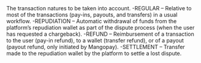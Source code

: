   

  

<ParamField body="Nature" type="array" >     
The transaction natures to be taken into account.  
-REGULAR – Relative to most of the transactions (pay-ins, payouts, and transfers) in a usual workflow.  
-REPUDIATION – Automatic withdrawal of funds from the platform’s repudiation wallet as part of the dispute process (when the user has requested a chargeback).  
-REFUND – Reimbursement of a transaction to the user (pay-in refund), to a wallet (transfer refund), or of a payout (payout refund, only initiated by Mangopay).  
-SETTLEMENT – Transfer made to the repudiation wallet by the platform to settle a lost dispute. 
</ParamField>